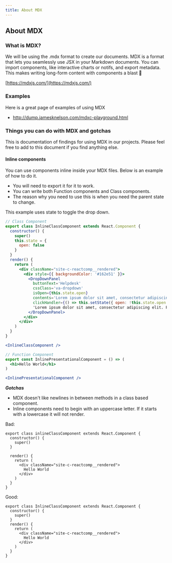 ```yaml
---
title: About MDX
---
```


## About MDX

### What is MDX?

We will be using the .mdx format to create our documents.
MDX is a format that lets you seamlessly use JSX in your Markdown documents.
You can import components, like interactive charts or notifs, and export metadata.
This makes writing long-form content with components a blast 🚀

[https://mdxjs.com/](https://mdxjs.com/)

### Examples

Here is a great page of examples of using MDX

- http://dump.jamesknelson.com/mdxc-playground.html

### Things you can do with MDX and gotchas

This is documentation of findings for using MDX in our projects. Please feel
free to add to this document if you find anything else.

#### Inline components

You can use components inline inside your MDX files. Below is an example
of how to do it.

- You will need to export it for it to work.
- You can write both Function components and Class components.
- The reason why you need to use this is when you need the parent state to change.

This example uses state to toggle the drop down.

```jsx
// Class Component
export class InlineClassComponent extends React.Component {
  constructor() {
    super()
    this.state = {
      open: false
    }
  }
  render() {
    return (
      <div className="site-c-reactcomp__rendered">
        <div style={{ backgroundColor: '#162e51' }}>
          <DropDownPanel
            buttonText='Helpdesk'
            cssClass='va-dropdown'
            isOpen={this.state.open}
            contents='Lorem ipsum dolor sit amet, consectetur adipiscing elit. Fusce ullamcorper at eros eu suscipit. Ut imperdiet libero et luctus pretium.'
            clickHandler={() => this.setState({ open: !this.state.open }) }>
            'Lorem ipsum dolor sit amet, consectetur adipiscing elit. Fusce ullamcorper at eros eu suscipit. Ut imperdiet libero et luctus pretium.'
          </DropDownPanel>
        </div>
      </div>
    )
  }
}

<InlineClassComponent />

// Function Component
export const InlinePresentationalComponent = () => (
  <h1>Hello World</h1>
)

<InlinePresentationalComponent />
```

***Gotchas***

- MDX doesn't like newlines in between methods in a class based component.
- Inline components need to begin with an uppercase letter. If it starts with a
  lowercase it will not render.

Bad:

```
export class inlineClassComponent extends React.Component {
  constructor() {
    super()
  }

  render() {
    return (
      <div className="site-c-reactcomp__rendered">
        Hello World
      </div>
    )
  }
}
```

Good:

```
export class InlineClassComponent extends React.Component {
  constructor() {
    super()
  }
  render() {
    return (
      <div className="site-c-reactcomp__rendered">
        Hello World
      </div>
    )
  }
}
```

